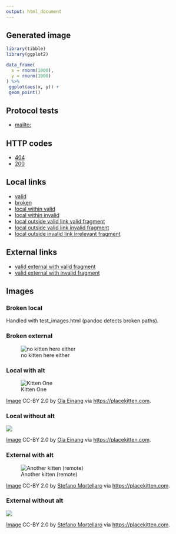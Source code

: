 ```yaml
---
output: html_document
---
```



## Generated image

```r
library(tibble)
library(ggplot2)

data_frame(
  x = rnorm(1000),
  y = rnorm(1000)
) %>%
 ggplot(aes(x, y)) +
 geom_point()
```

## Protocol tests

* [mailto:](mailto:questions@hi.foo.bar)


## HTTP codes

* [404](https://httpbin.org/status/404)
* [200](https://httpbin.org/status/200)


## Local links

* [valid](test_anchors.html)
* [broken](test_foo_bar_missing.html)
* [local within valid](#protocol-tests)
* [local within invalid](#foo-bar-section)
* [local outside valid link valid fragment](test_anchors.html#test-anchor)
* [local outside valid link invalid fragment](test_anchors.html#foo-bar-section)
* [local outside invalid link irrelevant fragment](test_foo_bar_missing.html#foo-bar-section)

## External links

* [valid external with valid fragment](https://www.w3.org/TR/html4/struct/links.html#h-12.1)
* [valid external with invalid fragment](https://www.w3.org/TR/html4/struct/links.html#foo-bar-baz)

## Images

### Broken local

Handled with test_images.html (pandoc detects broken paths).

### Broken external

![no kitten here either](https://placekitten.com/no/on)

### Local with alt

![Kitten One](img/kitten.jpg)

[Image](https://www.flickr.com/photos/olaeinang/3544175674/in/album-72157618428681984/) CC-BY 2.0 by [Ola Einang](https://www.flickr.com/photos/olaeinang/) via <https://placekitten.com>.

### Local without alt

![](img/kitten.jpg)

[Image](https://www.flickr.com/photos/olaeinang/3544175674/in/album-72157618428681984/) CC-BY 2.0 by [Ola Einang](https://www.flickr.com/photos/olaeinang/) via <https://placekitten.com>.

### External with alt

![Another kitten (remote)](https://placekitten.com/600/400?n=10)

[Image](https://www.flickr.com/photos/fazen/17200735/in/album-217963/) CC-BY 2.0 by [Stefano Mortellaro](https://www.flickr.com/photos/fazen/) via <https://placekitten.com>.

### External without alt

![](https://placekitten.com/600/400?n=10)

[Image](https://www.flickr.com/photos/fazen/17200735/in/album-217963/) CC-BY 2.0 by [Stefano Mortellaro](https://www.flickr.com/photos/fazen/) via <https://placekitten.com>.
